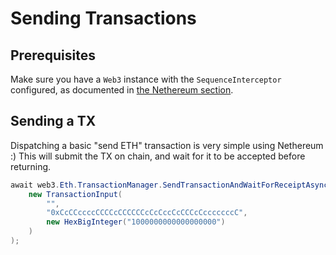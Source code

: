 # Sending Transactions

## Prerequisites

Make sure you have a `Web3` instance with the `SequenceInterceptor` configured, as documented in [the Nethereum section](./nethereum).

## Sending a TX

Dispatching a basic "send ETH" transaction is very simple using Nethereum :)
This will submit the TX on chain, and wait for it to be accepted before returning.

```csharp
await web3.Eth.TransactionManager.SendTransactionAndWaitForReceiptAsync(
    new TransactionInput(
        "",
        "0xCcCCccccCCCCcCCCCCCcCcCccCcCCCcCcccccccC",
        new HexBigInteger("1000000000000000000")
    )
);
```
